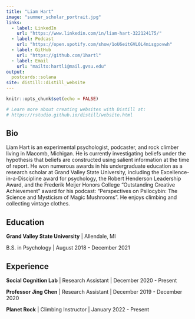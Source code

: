 ```yaml
---
title: "Liam Hart"
image: "summer_scholar_portrait.jpg"
links:
  - label: LinkedIn
    url: "https://www.linkedin.com/in/liam-hart-322124175/"
  - label: Podcast
    url: "https://open.spotify.com/show/1oU6eitGVL0L4misgpovwh"
  - label: GitHub
    url: "https://github.com/1hartl"
  - label: Email
    url: "mailto:hartli@mail.gvsu.edu"
output:
  postcards::solana
site: distill::distill_website
---
```


```r
knitr::opts_chunk$set(echo = FALSE)

# Learn more about creating websites with Distill at:
# https://rstudio.github.io/distill/website.html

```

## Bio

Liam Hart is an experimental psychologist, podcaster, and rock climber living in Macomb, Michigan. He is currently investigating beliefs under the hypothesis that beliefs are constructed using salient information at the time of report. He won numerous awards in his undergraduate education as a research scholar at Grand Valley State University, including the Excellence-in-a-Discipline award for psychology, the Robert Henderson Leadership Award, and the Frederik Meijer Honors College "Outstanding Creative Achievement" award for his podcast: "Perspectives on Psilocybin: The Science and Mysticism of Magic Mushrooms". He enjoys climbing and collecting vintage clothes.

## Education

**Grand Valley State University** | Allendale, MI

B.S. in Psychology | August 2018 - December 2021

## Experience

**Social Cognition Lab** | Research Assistant | December 2020 - Present

**Professor Jing Chen** | Research Assistant | December 2019 - December 2020

**Planet Rock** | Climbing Instructor | January 2022 - Present

